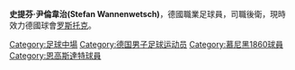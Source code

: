 {{noteTA|G1=足球|G2=德甲}}
{{Infobox football biography
| playername          = 史提芬·尹倫韋治<br>''Stefan Wannenwetsch''
| image               = Wannenwetsch, Stefan 1860 12-13 WP.JPG
| caption             = 
| fullname            = 
| birth_date          = {{birth date and age|1992|1|19}}
| birth_place         = [[德國|德國]][[兰格瑙|兰格瑙]]
| height              = 
| position            = [[中場|中場]]
| currentclub         = [[汉莎罗斯托克足球俱乐部|罗斯托克]]
| clubnumber          =
| youthyears1         = 2002–2009
| youthclubs1         = [[乌尔姆足球俱乐部|乌尔姆]]
| youthyears2         = 2009–2011
| youthclubs2         = [[1860慕尼黑體育會|1860慕尼黑]]
| years1              = 2011–2014
| clubs1              = [[1860慕尼黑體育會|1860慕尼黑 II]]
| caps1               = 57
| goals1              = 3
| years2              = 2012–2014
| clubs2              = [[1860慕尼黑體育會|1860慕尼黑]]
| caps2               = 13
| goals2              = 0
| years3              = 2014–2016
| clubs3              = [[因戈尔施塔特04足球俱乐部|因戈尔施塔特]]
| caps3               = 6
| goals3              = 0
| years4              = 2015–2016
| clubs4              = [[因戈尔施塔特04足球俱乐部|因戈尔施塔特 II]]
| caps4               = 12
| goals4              = 0
| years5              = 2016–
| clubs5              = [[汉莎罗斯托克足球俱乐部|罗斯托克]]
| caps5               = 11
| goals5              = 0
| nationalyears1      = 
| nationalteam1       = 
| nationalcaps1       = 
| nationalgoals1      = 
| medaltemplates      = 
| club-update         = 18 December 2014
| nationalteam-update = 
}}
'''史提芬·尹倫韋治(Stefan Wannenwetsch)'''{{BD|1992年|1月19日}}，德國職業足球員，司職後衛，現時效力德國球會[[汉莎罗斯托克足球俱乐部|罗斯托克]]。

{{DEFAULTSORT:Wannenwetsch, Stefan}}
[[Category:足球中場|Category:足球中場]]
[[Category:德国男子足球运动员|Category:德国男子足球运动员]]
[[Category:慕尼黑1860球員|Category:慕尼黑1860球員]]
[[Category:恩高斯達特球員|Category:恩高斯達特球員]]